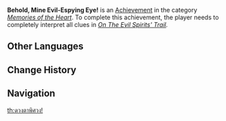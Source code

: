 {{Achievement Infobox
|title        = 
|id           = 84028
|order id     = 6110
|category     = Memories of the Heart
|description  = Correctly interpret all clues.
|requirements = Completely interpret all clues in ''[[The Exorcist's Path#On The Evil Spirits' Trail|On The Evil Spirits' Trail]].''
|primogems    = 5
|tracking     = 
|hidden       = 1
|quest        = Signs of Evil
|topic        = 
}}
'''Behold, Mine Evil-Espying Eye!''' is an [[Achievement]] in the category ''[[Memories of the Heart]]''. To complete this achievement, the player needs to completely interpret all clues in ''[[The Exorcist's Path#On The Evil Spirits' Trail|On The Evil Spirits' Trail]].''
<!--
==Trivia==

==Video Guides==
{{EVT
|video1   = 
|caption1 = 
}}
-->
==Other Languages==
{{Other Languages
|en      = Behold, Mine Evil-Espying Eye!
|zhs     = 慧眼识妖！
|zhs_rm  = Huìyǎn Shìyāo!
|zht     = 慧眼識妖！
|zht_rm  = Huìyǎn Shìyāo!
|zh_tl   = Intelligent Eyes Recognize Evil!
|zh_note = References the idiom {{Lang|mini=1|zh=慧眼识珠|zh_rm=huìyǎn shìzhū|zh_lit=intelligent eyes recognize pearls}}, used to describe people with a good eye for potential.
|ja      = 慧眼の士！
|ja_rm   = Keigan no Shi!{{Assumed}}
|ja_tl   = Warrior of Keen Sight!
|ko      = 요괴를 찾는 혜안!
|ko_rm   = 
|ko_tl   = 
|es      = El ojo que todo lo ve
|es_tl   = The All-Seeing Eye
|fr      = L'œil qui voit tout
|fr_tl   = The Eye Which Sees Everything
|ru      = Знаток нечисти
|ru_tl   = 
|th      = ดวงตาพิศวง!
|th_rm   = 
|th_tl   = 
|vi      = Tuệ Nhãn Phân Biệt Yêu Ma
|vi_tl   = 
|de      = Siehe da, mein Bosheit erspähendes Auge!
|de_tl   = Behold, Mine Evil-Espying Eye!
|id      = Mata Pemburu Iblis
|id_tl   = Demon Hunter Eye
|pt      = Contemplem o Olho Maligno que Tudo Vê
|pt_tl   = 
}}

==Change History==
{{Change History|1.4}}
<!--
==References==
{{Reflist}}
-->
==Navigation==
{{Achievement Navbox|Memories of the Heart}}
[[th:ดวงตาพิศวง!]]